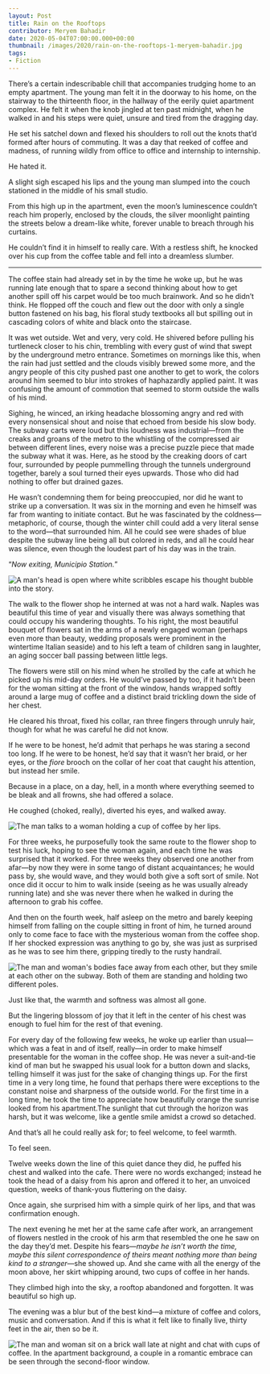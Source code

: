 ---
layout: Post
title: Rain on the Rooftops
contributor: Meryem Bahadir
date: 2020-05-04T07:00:00.000+00:00
thumbnail: /images/2020/rain-on-the-rooftops-1-meryem-bahadir.jpg
tags: 
- Fiction
---
There’s a certain indescribable chill that accompanies trudging home to an empty apartment. The young man felt it in the doorway to his home, on the stairway to the thirteenth floor, in the hallway of the eerily quiet apartment complex. He felt it when the knob jingled at ten past midnight, when he walked in and his steps were quiet, unsure and tired from the dragging day.

He set his satchel down and flexed his shoulders to roll out the knots that’d formed after hours of commuting. It was a day that reeked of coffee and madness, of running wildly from office to office and internship to internship.

He hated it.

A slight sigh escaped his lips and the young man slumped into the couch stationed in the middle of his small studio.

From this high up in the apartment, even the moon’s luminescence couldn’t reach him properly, enclosed by the clouds, the silver moonlight painting the streets below a dream-like white, forever unable to breach through his curtains.

He couldn’t find it in himself to really care. With a restless shift, he knocked over his cup from the coffee table and fell into a dreamless slumber.

<hr class="hr40 center" />

The coffee stain had already set in by the time he woke up, but he was running late enough that to spare a second thinking about how to get another spill off his carpet would be too much brainwork. And so he didn’t think. He flopped off the couch and flew out the door with only a single button fastened on his bag, his floral study textbooks all but spilling out in cascading colors of white and black onto the staircase.

It was wet outside. Wet and very, very cold. He shivered before pulling his turtleneck closer to his chin, trembling with every gust of wind that swept by the underground metro entrance. Sometimes on mornings like this, when the rain had just settled and the clouds visibly brewed some more, and the angry people of this city pushed past one another to get to work, the colors around him seemed to blur into strokes of haphazardly applied paint. It was confusing the amount of commotion that seemed to storm outside the walls of his mind.

Sighing, he winced, an irking headache blossoming angry and red with every nonsensical shout and noise that echoed from beside his slow body. The subway carts were loud but this loudness was industrial—from the creaks and groans of the metro to the whistling of the compressed air between different lines, every noise was a precise puzzle piece that made the subway what it was. Here, as he stood by the creaking doors of cart four, surrounded by people pummelling through the tunnels underground together, barely a soul turned their eyes upwards. Those who did had nothing to offer but drained gazes.

He wasn’t condemning them for being preoccupied, nor did he want to strike up a conversation. It was six in the morning and even he himself was far from wanting to initiate contact. But he was fascinated by the coldness—metaphoric, of course, though the winter chill could add a very literal sense to the word—that surrounded him. All he could see were shades of blue despite the subway line being all but colored in reds, and all he could hear was silence, even though the loudest part of his day was in the train.

“<em>Now exiting, Municipio Station.</em>”

<img src="/images/2020/rain-on-the-rooftops-1-meryem-bahadir.jpg"
    alt="A man's head is open where white scribbles escape his thought bubble into the story."
    class="w650" />

The walk to the flower shop he interned at was not a hard walk. Naples was beautiful this time of year and visually there was always something that could occupy his wandering thoughts. To his right, the most beautiful bouquet of flowers sat in the arms of a newly engaged woman (perhaps even more than beauty, wedding proposals were prominent in the wintertime Italian seaside) and to his left a team of children sang in laughter, an aging soccer ball passing between little legs.

The flowers were still on his mind when he strolled by the cafe at which he picked up his mid-day orders. He would’ve passed by too, if it hadn’t been for the woman sitting at the front of the window, hands wrapped softly around a large mug of coffee and a distinct braid trickling down the side of her chest.

He cleared his throat, fixed his collar, ran three fingers through unruly hair, though for what he was careful he did not know.

If he were to be honest, he’d admit that perhaps he was staring a second too long. If he were to be honest, he’d say that it wasn’t her braid, or her eyes, or the <em>fiore</em> brooch on the collar of her coat that caught his attention, but instead her smile.

Because in a place, on a day, hell, in a month where everything seemed to be bleak and all frowns, she had offered a solace.

He coughed (choked, really), diverted his eyes, and walked away.

<div class="center">
    <img src="/images/2020/rain-on-the-rooftops-2-meryem-bahadir.jpg"
        alt="The man talks to a woman holding a cup of coffee by her lips."
        class="w650" />
</div>

For three weeks, he purposefully took the same route to the flower shop to test his luck, hoping to see the woman again, and each time he was surprised that it worked. For three weeks they observed one another from afar—by now they were in some tango of distant acquaintances; he would pass by, she would wave, and they would both give a soft sort of smile. Not once did it occur to him to walk inside (seeing as he was usually already running late) and she was never there when he walked in during the afternoon to grab his coffee.

And then on the fourth week, half asleep on the metro and barely keeping himself from falling on the couple sitting in front of him, he turned around only to come face to face with the mysterious woman from the coffee shop. If her shocked expression was anything to go by, she was just as surprised as he was to see him there, gripping tiredly to the rusty handrail.

<div class="center">
    <img src="/images/2020/rain-on-the-rooftops-3-meryem-bahadir.jpg"
        alt="The man and woman's bodies face away from each other, but they smile at each other on the subway. Both of them are standing and holding two different poles."
        class="w650" />
</div>

Just like that, the warmth and softness was almost all gone.

But the lingering blossom of joy that it left in the center of his chest was enough to fuel him for the rest of that evening.

For every day of the following few weeks, he woke up earlier than usual—which was a feat in and of itself, really—in order to make himself presentable for the woman in the coffee shop. He was never a suit-and-tie kind of man but he swapped his usual look for a button down and slacks, telling himself it was just for the sake of changing things up. For the first time in a very long time, he found that perhaps there were exceptions to the constant noise and sharpness of the outside world. For the first time in a long time, he took the time to appreciate how beautifully orange the sunrise looked from his apartment.The sunlight that cut through the horizon was harsh, but it was welcome, like a gentle smile amidst a crowd so detached.

And that’s all he could really ask for; to feel welcome, to feel warmth.

To feel seen.

Twelve weeks down the line of this quiet dance they did, he puffed his chest and walked into the cafe. There were no words exchanged; instead he took the head of a daisy from his apron and offered it to her, an unvoiced question, weeks of thank-yous fluttering on the daisy.

Once again, she surprised him with a simple quirk of her lips, and that was confirmation enough.

The next evening he met her at the same cafe after work, an arrangement of flowers nestled in the crook of his arm that resembled the one he saw on the day they’d met. Despite his fears—<em>maybe he isn’t worth the time, maybe this silent correspondence of theirs meant nothing more than being kind to a stranger</em>—she showed up. And she came with all the energy of the moon above, her skirt whipping around, two cups of coffee in her hands.

They climbed high into the sky, a rooftop abandoned and forgotten. It was beautiful so high up.

The evening was a blur but of the best kind—a mixture of coffee and colors, music and conversation. And if this is what it felt like to finally live, thirty feet in the air, then so be it.

<div class="center">
    <img src="/images/2020/rain-on-the-rooftops-4-meryem-bahadir.jpg"
        alt="The man and woman sit on a brick wall late at night and chat with cups of coffee. In the apartment background, a couple in a romantic embrace can be seen through the second-floor window."
        class="w650" />
</div>